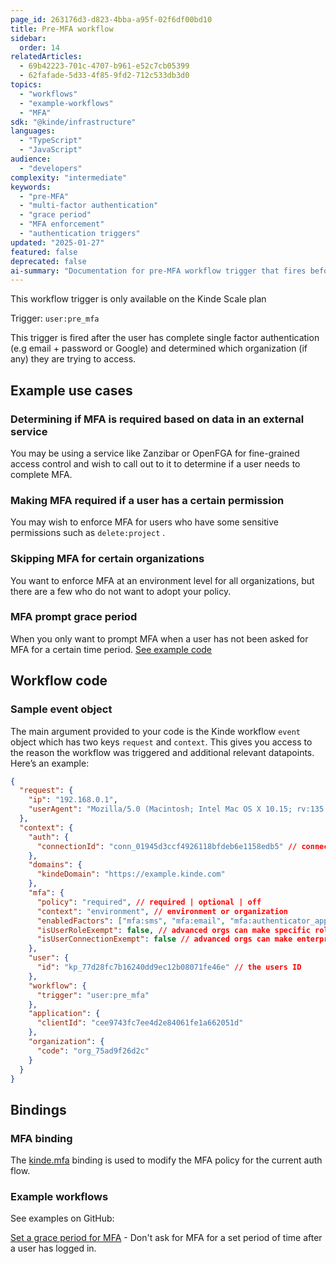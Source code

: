 ```yaml
---
page_id: 263176d3-d823-4bba-a95f-02f6df00bd10
title: Pre-MFA workflow
sidebar:
  order: 14
relatedArticles:
  - 69b42223-701c-4707-b961-e52c7cb05399
  - 62fafade-5d33-4f85-9fd2-712c533db3d0
topics:
  - "workflows"
  - "example-workflows"
  - "MFA"
sdk: "@kinde/infrastructure"
languages:
  - "TypeScript"
  - "JavaScript"
audience:
  - "developers"
complexity: "intermediate"
keywords:
  - "pre-MFA"
  - "multi-factor authentication"
  - "grace period"
  - "MFA enforcement"
  - "authentication triggers"
updated: "2025-01-27"
featured: false
deprecated: false
ai-summary: "Documentation for pre-MFA workflow trigger that fires before multi-factor authentication, allowing custom logic like grace periods and conditional MFA enforcement."
---
```


<Aside type="upgrade">

This workflow trigger is only available on the Kinde Scale plan

</Aside>

Trigger: `user:pre_mfa`

This trigger is fired after the user has complete single factor authentication (e.g email + password or Google) and determined which organization (if any) they are trying to access.

## Example use cases

### Determining if MFA is required based on data in an external service

You may be using a service like Zanzibar or OpenFGA for fine-grained access control and wish to call out to it to determine if a user needs to complete MFA.

### Making MFA required if a user has a certain permission

You may wish to enforce MFA for users who have some sensitive permissions such as `delete:project` .

### Skipping MFA for certain organizations

You want to enforce MFA at an environment level for all organizations, but there are a few who do not want to adopt your policy.

### MFA prompt grace period

When you only want to prompt MFA when a user has not been asked for MFA for a certain time period. [See example code](https://github.com/kinde-starter-kits/workflow-examples/blob/main/preMFA/gracePeriodWorkflow.ts)

## Workflow code

### Sample event object

The main argument provided to your code is the Kinde workflow `event` object which has two keys `request` and `context`. This gives you access to the reason the workflow was triggered and additional relevant datapoints. Here’s an example:

```json
{
  "request": {
    "ip": "192.168.0.1",
    "userAgent": "Mozilla/5.0 (Macintosh; Intel Mac OS X 10.15; rv:135.0) Gecko/20100101 Firefox/135.0"
  },
  "context": {
    "auth": {
      "connectionId": "conn_01945d3ccf4926118bfdeb6e1158edb5" // connection ID the user auth'd with
    },
    "domains": {
      "kindeDomain": "https://example.kinde.com"
    },
    "mfa": {
      "policy": "required", // required | optional | off
      "context": "environment", // environment or organization
      "enabledFactors": ["mfa:sms", "mfa:email", "mfa:authenticator_app"], // factors you have enabled for this context
      "isUserRoleExempt": false, // advanced orgs can make specific roles exempt from MFA
      "isUserConnectionExempt": false // advanced orgs can make enterprise connections exempt from MFA
    },
    "user": {
      "id": "kp_77d28fc7b16240dd9ec12b08071fe46e" // the users ID
    },
    "workflow": {
      "trigger": "user:pre_mfa"
    },
    "application": {
      "clientId": "cee9743fc7ee4d2e84061fe1a662051d"
    },
    "organization": {
      "code": "org_75ad9f26d2c"
    }
  }
}
```

## Bindings

### MFA binding

The [kinde.mfa](/workflows/bindings/mfa-binding/) binding is used to modify the MFA policy for the current auth flow.

### Example workflows

See examples on GitHub:

[Set a grace period for MFA](https://github.com/kinde-starter-kits/workflow-examples/blob/main/preMFA/gracePeriodWorkflow.ts) - Don't ask for MFA for a set period of time after a user has logged in.
